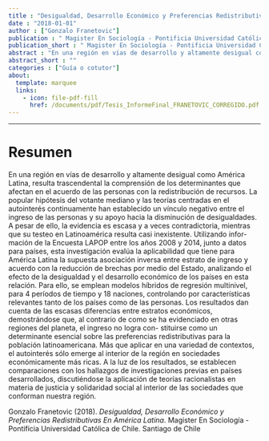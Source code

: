 ```yaml
---
title : "Desigualdad, Desarrollo Económico y Preferencias Redistributivas En América Latina"
date : "2018-01-01"
author : ["Gonzalo Franetovic"]
publication : " Magister En Sociología - Pontificia Universidad Católica de Chile. Santiago de Chile"
publication_short : " Magister En Sociología - Pontificia Universidad Católica de Chile. Santiago de Chile"
abstract : "En una región en vı́as de desarrollo y altamente desigual como América Latina, resulta trascendental la comprensión de los determinantes que afectan en el acuerdo de las personas con la redistribución de recursos. La popular hipótesis del votante mediano y las teorı́as centradas en el autointerés continuamente han establecido un vı́nculo negativo entre el ingreso de las personas y su apoyo hacia la disminución de desigualdades. A pesar de ello, la evidencia es escasa y a veces contradictoria, mientras que su testeo en Latinoamérica resulta casi inexistente. Utilizando infor- mación de la Encuesta LAPOP entre los años 2008 y 2014, junto a datos para paı́ses, esta investigación evalúa la aplicabilidad que tiene para América Latina la supuesta asociación inversa entre estrato de ingreso y acuerdo con la reducción de brechas por medio del Estado, analizando el efecto de la desigualdad y el desarrollo económico de los paı́ses en esta relación. Para ello, se emplean modelos hı́bridos de regresión multinivel, para 4 perı́odos de tiempo y 18 naciones, controlando por caracterı́sticas relevantes tanto de los paı́ses como de las personas. Los resultados dan cuenta de las escasas diferencias entre estratos económicos, demostrándose que, al contrario de como se ha evidenciado en otras regiones del planeta, el ingreso no logra con- stituirse como un determinante esencial sobre las preferencias redistributivas para la población latinoamericana. Más que aplicar en una variedad de contextos, el autointerés sólo emerge al interior de la región en sociedades económicamente más ricas. A la luz de los resultados, se establecen comparaciones con los hallazgos de investigaciones previas en paı́ses desarrollados, discutiéndose la aplicación de teorı́as racionalistas en materia de justicia y solidaridad social al interior de las sociedades que conforman nuestra región."
abstract_short : ""
categories : ["Guía o cotutor"]
about:
  template: marquee
  links:
    - icon: file-pdf-fill
      href: /documents/pdf/Tesis_InformeFinal_FRANETOVIC_CORREGIDO.pdf
---
```

---

# Resumen
En una región en vı́as de desarrollo y altamente desigual como América Latina,
resulta trascendental la comprensión de los determinantes que afectan en el acuerdo
de las personas con la redistribución de recursos. La popular hipótesis del votante
mediano y las teorı́as centradas en el autointerés continuamente han establecido un
vı́nculo negativo entre el ingreso de las personas y su apoyo hacia la disminución
de desigualdades. A pesar de ello, la evidencia es escasa y a veces contradictoria,
mientras que su testeo en Latinoamérica resulta casi inexistente. Utilizando infor-
mación de la Encuesta LAPOP entre los años 2008 y 2014, junto a datos para paı́ses,
esta investigación evalúa la aplicabilidad que tiene para América Latina la supuesta
asociación inversa entre estrato de ingreso y acuerdo con la reducción de brechas por
medio del Estado, analizando el efecto de la desigualdad y el desarrollo económico
de los paı́ses en esta relación. Para ello, se emplean modelos hı́bridos de regresión
multinivel, para 4 perı́odos de tiempo y 18 naciones, controlando por caracterı́sticas
relevantes tanto de los paı́ses como de las personas. Los resultados dan cuenta de
las escasas diferencias entre estratos económicos, demostrándose que, al contrario
de como se ha evidenciado en otras regiones del planeta, el ingreso no logra con-
stituirse como un determinante esencial sobre las preferencias redistributivas para
la población latinoamericana. Más que aplicar en una variedad de contextos, el
autointerés sólo emerge al interior de la región en sociedades económicamente más
ricas. A la luz de los resultados, se establecen comparaciones con los hallazgos de
investigaciones previas en paı́ses desarrollados, discutiéndose la aplicación de teorı́as
racionalistas en materia de justicia y solidaridad social al interior de las sociedades
que conforman nuestra región.


::: {.callout-note title="How to cite this work"}

Gonzalo Franetovic (2018). *Desigualdad, Desarrollo Económico y Preferencias Redistributivas En América Latina*.  Magister En Sociología - Pontificia Universidad Católica de Chile. Santiago de Chile

:::

